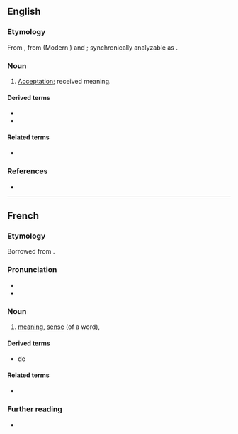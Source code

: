 ==English==

===Etymology===
{{root|en|ine-pro|*keh₂p-}}
From {{inh|en|enm|accepcioun}}, from {{der|en|frm|accepcion}} (Modern {{cog|fr|acception}}) and {{der|en|la|acceptiō|acceptiō, acceptiōnis|acceptance}}; synchronically analyzable as {{af|en|accept|-ion}}.

===Noun===
{{en-noun}}

# {{lb|en|obsolete}} [[acceptation|Acceptation]]; received meaning.

====Derived terms====
* {{l|en|acception of persons}}
* {{l|en|acception of faces}} <!--ecclesiastic, obsolete: [[favoritism]]; [[partiality]]. - Wyclif-->

====Related terms====
* {{l|en|accept}}

===References===
* {{R:Webster 1913}}

----

==French==

===Etymology===
Borrowed from {{bor|fr|la|acceptiō|acceptiō, acceptiōnem}}.

===Pronunciation===
* {{fr-IPA}}
* {{audio|fr|LL-Q150 (fra)-WikiLucas00-acception.wav|Audio}}

===Noun===
{{fr-noun|f}}

# [[meaning]], [[sense]] (of a word), {{l|en|acceptation}}
#: {{syn|fr|sens|signification}}

====Derived terms====
* {{l|fr|sans acception}} de

====Related terms====
* {{l|fr|accepter}}

===Further reading===
* {{R:TLFi}}